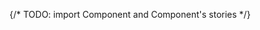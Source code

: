 
{/* TODO: import Component and Component's stories */}


<Meta of={TagStories} />

<Title />

{/* Table of Contents */}

- [Overview](#overview)
- [Props](#props)
- [Usage](#usage)
- [Variants](#variants)

## Overview

The `MasTag` is used to categorize, label and organize adjacent items using keywords to describe them.

<Primary />

## Props

<Controls />

## Usage

Tags are used to group content by category.

It have to be mainly used for create visual hierarchy or share secondary indicators with users.

## Variants

### Colors

The component comes in different variants such as `orange`,`amber`, `green`, `teal`, `blue`, `purple`, `red`, `roc`

<Canvas of={TagStories.ShowcaseColors} />

### Sizes

The component comes in different sizes : `small`, `medium`

<Canvas of={TagStories.ShowcaseSizes} />

### Tag with Icon

The component can contain icon on the left

<Canvas of={TagStories.ShowcaseIcon} />

## Guidelines

{/* TODO: Link to component best practices on Zeroheight */}

- Best practices are available [here](https://zeroheight.com/9b39bb2a0/p/992e69-components/b/348056)

## Feedback & contact

- Help us improve this pattern by providing feedback, asking questions, and leaving any other comments [here](https://github.com/bouygues-construction/design-system-bycn/issues/new)
